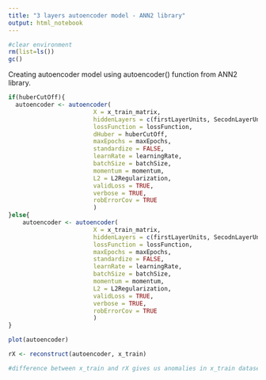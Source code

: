 ```yaml
---
title: "3 layers autoencoder model - ANN2 library"
output: html_notebook
---
```


```r
#clear environment
rm(list=ls())
gc()
```


Creating autoencoder model using autoencoder() function from ANN2 library.
```r
if(huberCutOff){
  autoencoder <- autoencoder(
                        X = x_train_matrix, 
                        hiddenLayers = c(firstLayerUnits, SecodnLayerUnits, ThirdLayerUnits),
                        lossFunction = lossFunction,
                        dHuber = huberCutOff,
                        maxEpochs = maxEpochs,
                        standardize = FALSE,
                        learnRate = learningRate,
                        batchSize = batchSize,
                        momentum = momentum,
                        L2 = L2Regularization,
                        validLoss = TRUE,
                        verbose = TRUE,
                        robErrorCov = TRUE
                        )
}else{
    autoencoder <- autoencoder(
                        X = x_train_matrix, 
                        hiddenLayers = c(firstLayerUnits, SecodnLayerUnits, ThirdLayerUnits),
                        lossFunction = lossFunction,
                        maxEpochs = maxEpochs,
                        standardize = FALSE,
                        learnRate = learningRate,
                        batchSize = batchSize,
                        momentum = momentum,
                        L2 = L2Regularization,
                        validLoss = TRUE,
                        verbose = TRUE,
                        robErrorCov = TRUE
                        )
}
```

```r
plot(autoencoder)

rX <- reconstruct(autoencoder, x_train)

#difference between x_train and rX gives us anomalies in x_train dataset.
```